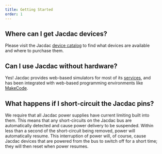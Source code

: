 ```yaml
---
title: Getting Started
order: 1
---
```


## Where can I get Jacdac devices?

Please visit the Jacdac [device catalog](/devices) to find what devices are available and where to purchase them.

## Can I use Jacdac without hardware?

Yes! Jacdac provides web-based simulators for most of its [services](/services),
and has been integrated with web-based programming environments like [MakeCode](/clients/makecode).

## What happens if I short-circuit the Jacdac pins?

We require that all Jacdac power supplies have current limiting built into them. This means that any short-circuits on the Jacdac bus are automatically detected and cause power delivery to be suspended. Within less than a second of the short-circuit being removed, power will automatically resume. This interruption of power will, of course, cause Jacdac devices that are powered from the bus to switch off for a short time; they will then reset when power resumes.